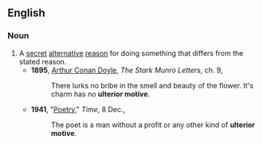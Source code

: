 ==English==

===Noun===
{{en-noun|sg=[[ulterior]] [[motive]]}}

# A [[secret]] [[alternative]] [[reason]] for doing something that differs from the stated reason.
#*'''1895''', [[w:Arthur_Conan_Doyle|Arthur Conan Doyle]], ''The Stark Munro Letters'', ch. 9,
#*:There lurks no bribe in the smell and beauty of the flower. It's charm has no '''ulterior motive'''.
#*'''1941''', "[http://www.time.com/time/magazine/article/0,9171,849702,00.html Poetry]," ''Time'', 8 Dec.,
#*:The poet is a man without a profit or any other kind of '''ulterior motive'''.
{{rfd|What's next, [[red hen]]?}}